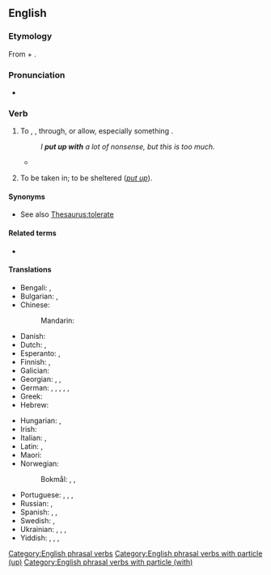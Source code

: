 ==English==

===Etymology===
From {{m|en|put up}} + {{m|en|with}}.

===Pronunciation===
* {{audio|en|En-au-put up with.ogg|Audio (AU)}}

===Verb===
{{en-verb|put<,,put> up with}}

# {{lb|en|idiomatic}} To {{l|en|endure}}, {{l|en|tolerate}}, {{l|en|suffer}} through, or allow, especially something {{l|en|annoying}}.
#: ''I '''put up with''' a lot of nonsense, but this is too much.''
#* {{quote-av|en|title={{w|Before Midnight (2013 film)|Before Midnight}}|year=2013|medium=motion picture|role=Celine|actor={{w|Julie Delpy}}|writer={{w|Richard Linklater}}, {{w|Julie Delpy}} and {{w|Ethan Hawke}}|passage=Will you be able to '''put up with''' me for another 56 more years?}}
# {{lb|en|idiomatic}} To be taken in; to be sheltered (''[[put up]]'').
#:{{usex|en|Thousands of teens in foster care would love to '''put up with''' you.}}

====Synonyms====
* See also [[Thesaurus:tolerate]]

====Related terms====
* {{l|en|put up}}

====Translations====
{{trans-top-see|to tolerate, suffer through|bear#Etymology_2}}
* Bengali: {{t|bn|সহ্য করা}}, {{t|bn|সওয়া}}
* Bulgarian: {{t+|bg|понасям}}, {{t|bg|примирявам се}}
* Chinese:
*: Mandarin: {{t-needed|cmn}}
* Danish: {{t|da|finde sig i}}
* Dutch: {{t+|nl|ondergaan}}, {{t+|nl|verdragen}}
* Esperanto: {{t|eo|elteni}}, {{t+|eo|toleri}}
* Finnish: {{t+|fi|sietää}}, {{t+|fi|sulattaa}}
* Galician: {{t+|gl|aturar}}
* Georgian: {{t|ka|ატარებს|sc=Geor}}, {{t|ka|იტანს|sc=Geor}}, {{t|ka|ძლებს|sc=Geor}}
* German: {{t+|de|in Kauf nehmen}}, {{t+|de|hinnehmen}}, {{t+|de|akzeptieren}}, {{t|de|mit etwas klarkommen}}, {{t+|de|klarkommen}}, {{t+|de|ertragen}}
* Greek: {{t+|el|ανέχομαι|sc=Grek}}
* Hebrew: {{t|he|להשלים עם|tr=lehashlim 'im|sc=Hebr}}
{{trans-mid}}
* Hungarian: {{t+|hu|eltűr}}, {{t+|hu|elvisel}}
* Irish: {{t|ga|cuir suas le}}
* Italian: {{t+|it|sopportare}}, {{t+|it|tollerare}}
* Latin: {{t|la|tolerō}}, {{t|la|perpetior}}
* Maori: {{t|mi|koromaki}}
* Norwegian:
*: Bokmål: {{t|nb|avfinne seg med}}, {{t+|nb|tåle}}, {{t|nb|tolerere}}
* Portuguese: {{t+|pt|aguentar}}, {{t+|pt|suportar}}, {{t+|pt|tolerar}}, {{t+|pt|aturar}}
* Russian: {{t+|ru|сноси́ть|n}}, {{t+|ru|терпе́ть|n}}
* Spanish: {{t+|es|aguantar}}, {{t+|es|soportar}}, {{t+|es|tolerar}}
* Swedish: {{t|sv|stå ut med}}, {{t|sv|finna sig i}}
* Ukrainian: {{t|uk|терпі́ти}}, {{t|uk|толерува́ти}}, {{t|uk|мири́тися з}}, {{t|uk|змиря́тися}}
* Yiddish: {{t|yi|אויסהאַלטן}}, {{t|yi|סובל זײַן|tr=soyvl zayn}}, {{t|yi|אויסשטיין}}, {{t|yi|אויסלײַדן}}
{{trans-bottom}}

[[Category:English phrasal verbs]]
[[Category:English phrasal verbs with particle (up)]]
[[Category:English phrasal verbs with particle (with)]]